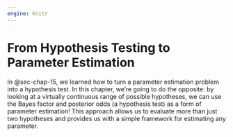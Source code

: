 ```yaml
---
engine: knitr
---
```


# From Hypothesis Testing to Parameter Estimation

In @sec-chap-15, we learned how to turn a parameter estimation problem into a hypothesis test. In this chapter, we’re going to do the opposite: by looking at a virtually continuous range of possible hypotheses, we can use the Bayes factor and posterior odds (a hypothesis test) as a form of parameter estimation! This approach allows us to evaluate more than just two hypotheses and provides us with a simple framework for estimating any parameter.
